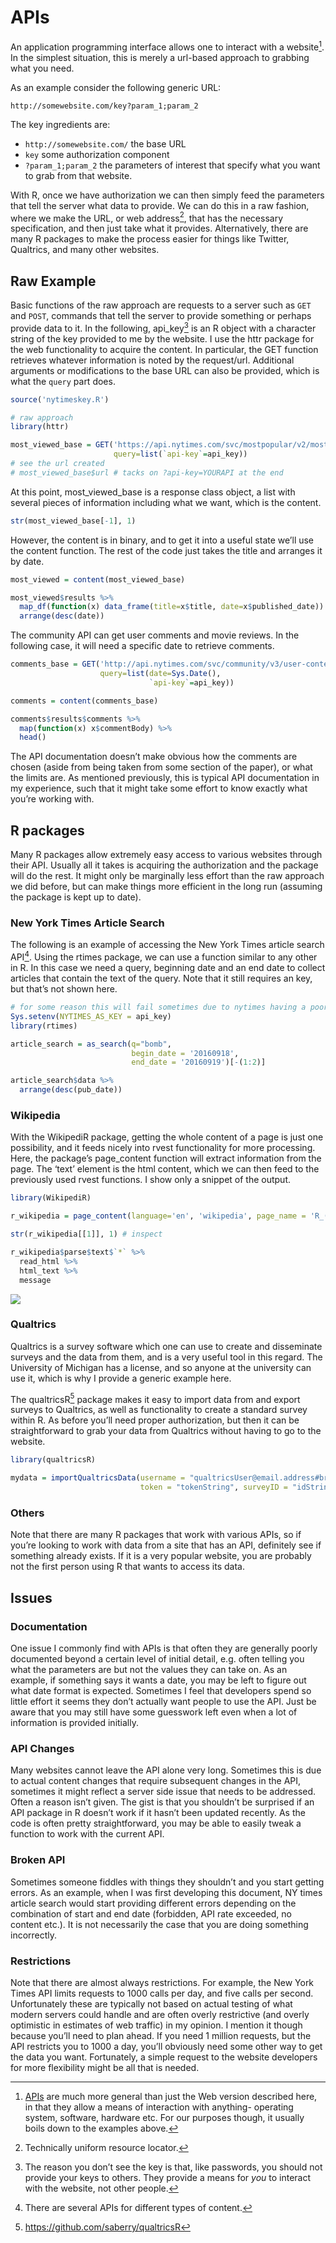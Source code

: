 # APIs


An <span class="emph">application programming interface</span> allows one to interact with a website[^api].  In the simplest situation, this is merely a url-based approach to grabbing what you need.

As an example consider the following generic URL:

`http://somewebsite.com/key?param_1;param_2`

The key ingredients are:

- `http://somewebsite.com/` the base URL
- `key` some authorization component
- `?param_1;param_2` the parameters of interest that specify what you want to grab from that website.

With R, once we have authorization we can then simply feed the parameters that tell the server what data to provide.
We can do this in a raw fashion, where we make the URL, or web address[^url], that has the necessary specification, and then just take what it provides.  Alternatively, there are many R packages to make the process easier for things like Twitter, Qualtrics, and many other websites.


## Raw Example

Basic functions of the raw approach are requests to a server such as `GET` and `POST`, commands that tell the server to provide something or perhaps provide data to it.  In the following, <span class="objclass">api_key</span>[^apikey] is an R object with a character string of the key provided to me by the website.  I use the <span class="pack">httr</span> package for the web functionality to acquire the content.  In particular, the <span class="func">GET</span> function retrieves whatever information is noted by the request/url.  Additional arguments or modifications to the base URL can also be provided, which is what the `query` part does.

```r
source('nytimeskey.R')
```

```r
# raw approach
library(httr)

most_viewed_base = GET('https://api.nytimes.com/svc/mostpopular/v2/mostviewed/all-sections/30.json', 
                       query=list(`api-key`=api_key))
# see the url created
# most_viewed_base$url # tacks on ?api-key=YOURAPI at the end
```

At this point, <span class="objclass">most_viewed_base</span> is a <span class="objclass">response</span> class object, a list with several pieces of information including what we want, which is the content. 

```r
str(most_viewed_base[-1], 1)
```

However, the content is in <span class="emph">binary</span>, and to get it into a useful state we'll use the <span class="func">content</span> function. The rest of the code just takes the title and arranges it by date.

```r
most_viewed = content(most_viewed_base)

most_viewed$results %>% 
  map_df(function(x) data_frame(title=x$title, date=x$published_date)) %>% 
  arrange(desc(date))
```

The community API can get user comments and movie reviews.  In the following case, it will need a specific date to retrieve comments.  

```r
comments_base = GET('http://api.nytimes.com/svc/community/v3/user-content/by-date.json', 
                    query=list(date=Sys.Date(),
                               `api-key`=api_key))

comments = content(comments_base)

comments$results$comments %>% 
  map(function(x) x$commentBody) %>% 
  head()
```

The API documentation doesn't make obvious how the comments are chosen (aside from being taken from some section of the paper), or what the limits are.  As mentioned previously, this is typical API documentation in my experience, such that it might take some effort to know exactly what you're working with.



## R packages

Many R packages allow extremely easy access to various websites through their API.  Usually all it takes is acquiring the authorization and the package will do the rest.  It might only be marginally less effort than the raw approach we did before, but can make things more efficient in the long run (assuming the package is kept up to date).


### New York Times Article Search

The following is an example of accessing the New York Times article search API[^nytapi].  Using the <span class="pack">rtimes</span> package, we can use a function similar to any other in R. In this case we need a query, beginning date and an end date to collect articles that contain the text of the query. Note that it still requires an key, but that's not shown here.

```r
# for some reason this will fail sometimes due to nytimes having a poor api
Sys.setenv(NYTIMES_AS_KEY = api_key)
library(rtimes)

article_search = as_search(q="bomb", 
                           begin_date = '20160918', 
                           end_date = '20160919')[-(1:2)]

article_search$data %>% 
  arrange(desc(pub_date))
```



### Wikipedia

With the <span class="pack">WikipediR</span> package, getting the whole content of a page is just one possibility, and it feeds nicely into <span class="pack">rvest</span> functionality for more processing.  Here, the package's <span class="func">page_content</span> function will extract information from the page. The 'text' element is the html content, which we can then feed to the previously used <span class="pack">rvest</span> functions.  I show only a snippet of the output.

```r
library(WikipediR)

r_wikipedia = page_content(language='en', 'wikipedia', page_name = 'R_(programming_language)')

str(r_wikipedia[[1]], 1) # inspect

r_wikipedia$parse$text$`*` %>% 
  read_html %>% 
  html_text %>% 
  message
```

<img src="img/rpage.png" style="display:block; margin: 0 auto;">


### Qualtrics

Qualtrics is a survey software which one can use to create and disseminate surveys and the data from them, and is a very useful tool in this regard.  The University of Michigan has a license, and so anyone at the university can use it, which is why I provide a generic example here.

The <span class="pack">qualtricsR</span>[^qualtricsRLink] package makes it easy to import data from and export surveys to Qualtrics, as well as functionality to create a standard survey within R.  As before you'll need proper authorization, but then it can be straightforward to grab your data from Qualtrics without having to go to the website.

```r
library(qualtricsR)

mydata = importQualtricsData(username = "qualtricsUser@email.address#brand",  # example micl@umich.edu#umich
                             token = "tokenString", surveyID = "idString")    # your token from Qualtrics
```


### Others

Note that there are many R packages that work with various APIs, so if you're looking to work with data from a site that has an API, definitely see if something already exists.  If it is a very popular website, you are probably not the first person using R that wants to access its data.



## Issues

### Documentation

One issue I commonly find with APIs is that often they are generally poorly documented beyond a certain level of initial detail, e.g. often telling you what the parameters are but not the values they can take on.  As an example, if something says it wants a date, you may be left to figure out what date format is expected.  Sometimes I feel that developers spend so little effort it seems they don't actually want people to use the API.  Just be aware that you may still have some guesswork left even when a lot of information is provided initially.

### API Changes

Many websites cannot leave the API alone very long.  Sometimes this is due to actual content changes that require subsequent changes in the API, sometimes it might reflect a server side issue that needs to be addressed.  Often a reason isn't given.  The gist is that you shouldn't be surprised if an API package in R doesn't work if it hasn't been updated recently.  As the code is often pretty straightforward, you may be able to easily tweak a function to work with the current API.

### Broken API

Sometimes someone fiddles with things they shouldn't and you start getting errors.  As an example, when I was first developing this document, NY times article search would start providing different errors depending on the combination of start and end date (forbidden, API rate exceeded, no content etc.).  It is not necessarily the case that you are doing something incorrectly.


### Restrictions

Note that there are almost always restrictions. For example, the New York Times API limits requests to 1000 calls per day, and five calls per second.  Unfortunately these are typically not based on actual testing of what modern servers could handle and are often overly restrictive (and overly optimistic in estimates of web traffic) in my opinion.   I mention it though because you'll need to plan ahead.  If you need 1 million requests, but the API restricts you to 1000 a day, you'll obviously need some other way to get the data you want.  Fortunately, a simple request to the website developers for more flexibility might be all that is needed.


[^api]: [APIs](https://en.wikipedia.org/wiki/Application_programming_interface) are much more general than just the Web version described here, in that they allow a means of interaction with anything- operating system, software, hardware etc.  For our purposes though, it usually boils down to the examples above.

[^apikey]: The reason you don't see the key is that, like passwords, you should not provide your keys to others. They provide a means for *you* to interact with the website, not other people.

[^nytapi]: There are several APIs for different types of content.

[^qualtricsRLink]: [https://github.com/saberry/qualtricsR](https://github.com/saberry/qualtricsR)

[^url]: Technically <span class="emph">uniform resource locator</span>.
